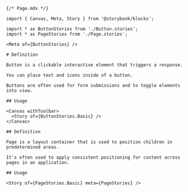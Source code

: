 ```mdx
{/* Page.mdx */}

import { Canvas, Meta, Story } from '@storybook/blocks';

import * as ButtonStories from './Button.stories';
import * as PageStories from './Page.stories';

<Meta of={ButtonStories} />

# Definition

Button is a clickable interactive element that triggers a response.

You can place text and icons inside of a button.

Buttons are often used for form submissions and to toggle elements into view.

## Usage

<Canvas withToolbar>
  <Story of={ButtonStories.Basic} />
</Canvas>

## Definition

Page is a layout container that is used to position children in predetermined areas.

It's often used to apply consistent positioning for content across pages in an application.

## Usage

<Story of={PageStories.Basic} meta={PageStories} />
```
